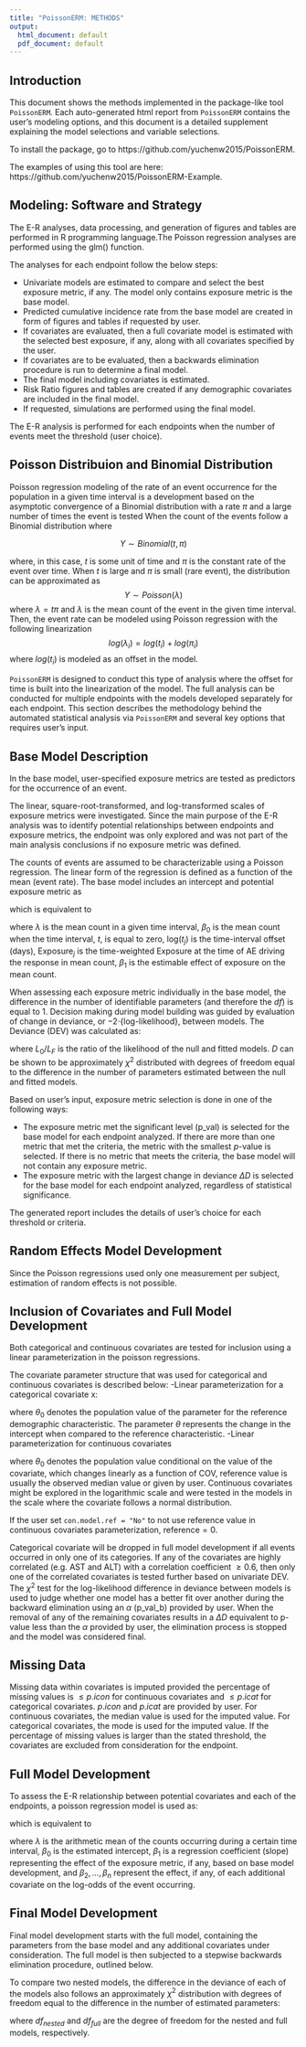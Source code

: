 ---
title: "PoissonERM: METHODS"
output:
  html_document: default
  pdf_document: default
---

## Introduction
This document shows the methods implemented in the package-like tool `PoissonERM`. Each auto-generated html report from `PoissonERM` contains the user's modeling options, and this document is a detailed supplement explaining the model selections and variable selections.

To install the package, go to https://github.com/yuchenw2015/PoissonERM.

The examples of using this tool are here: https://github.com/yuchenw2015/PoissonERM-Example.

## Modeling: Software and Strategy
The E-R analyses, data processing, and generation of figures and tables are performed in R programming language.The Poisson regression analyses are performed using the glm() function.

The analyses for each endpoint follow the below steps: 

  - Univariate models are estimated to compare and select the best exposure metric, if any. The model only contains exposure metric is the base model.
  - Predicted cumulative incidence rate from the base model are created in form of figures and tables if requested by user. 
   - If covariates are evaluated, then a full covariate model is estimated with the selected best exposure, if any, along with all covariates specified by the user.
  - If covariates are to be evaluated, then a backwards elimination procedure is run to determine a final model.  
  - The final model including covariates is estimated. 
  - Risk Ratio figures and tables are created if any demographic covariates are included in the final model.
  -	If requested, simulations are performed using the final model.

The E-R analysis is performed for each endpoints when the number of events meet the threshold (user choice).

## Poisson Distribuion and Binomial Distribution

Poisson regression modeling of the rate of an event occurrence for the population in a given time interval is a development based on the asymptotic convergence of a Binomial distribution with a rate $\pi$ and a large number of times the event is tested When the count of the events follow a Binomial distribution where 

$$Y \sim Binomial(t, \pi)$$

where, in this case, $t$ is some unit of time and $\pi$ is the constant rate of the event over time. When $t$ is large and $\pi$ is small (rare event), the distribution can be approximated as 
$$Y \sim Poisson(\lambda)$$
where $\lambda=t\pi$ and $\lambda$ is the mean count of the event in the given time interval. Then, the event rate can be modeled using Poisson regression with the following linearization 
$$log(\lambda_i)=log(t_i)+log(\pi_i)$$
where $log(t_i)$ is modeled as an offset in the model. 

`PoissonERM` is designed to conduct this type of analysis where the offset for time is built into the linearization of the model. The full analysis can be conducted for multiple endpoints with the models developed separately for each endpoint. This section describes the methodology behind the automated statistical analysis via `PoissonERM` and several key options that requires user’s input.


## Base Model Description
In the base model, user-specified exposure metrics are tested as predictors for the occurrence of an event. 

The linear, square-root-transformed, and log-transformed scales of exposure metrics were investigated. Since the main purpose of the E-R analysis was to identify potential relationships between endpoints and exposure metrics, the endpoint was only explored and was not part of the main analysis conclusions if no exposure metric was defined.

The counts of events are assumed to be characterizable using a Poisson regression. The linear form of the regression is defined as a function of the mean (event rate). The base model includes an intercept and potential exposure metric as

\begin{equation}
\label{eqn:mod_1}
\text{log}(\frac{\lambda}{t_j}) = \beta_{0}+\beta_{1}\cdot \text{Exposure}_j
\end{equation}

which is equivalent to  

\begin{equation}
\label{eqn:mod}
\text{log}(\lambda) = \beta_{0}+\text{log}\left(t_{j}\right)+\beta_{1}\cdot \text{Exposure}_j
\end{equation}

where $\lambda$ is the mean count in a given time interval, $\beta_{0}$ is the mean count when the time interval, $t$, is equal to zero, $\text{log}\left(t_{j}\right)$ is the time-interval offset (days), $\text{Exposure}_j$ is the time-weighted Exposure at the time of AE driving the response in mean count, $\beta_{1}$ is the estimable effect of exposure on the mean count.

When assessing each exposure metric individually in the base model, the difference in the number of identifiable parameters (and therefore the $df$) is equal to 1. Decision making during model building was guided by evaluation of change in deviance, or $-2\cdot${log-likelihood}, between models. The Deviance (DEV) was calculated as:
\newline
\begin{equation}
\label{eqn:dev}
D=-2\log\left(\frac{L_0}{L_F}\right)
\end{equation}

where $L_0/L_F$ is the ratio of the likelihood of the null and fitted models. $D$ can be shown to be approximately $\chi^2$ distributed with degrees of freedom equal to the difference in the number of parameters estimated between the null and fitted models.

Based on user's input, exposure metric selection is done in one of the following ways:

  - The exposure metric met the significant level (p_val) is selected for the base model for each endpoint analyzed. If there are more than one metric that met the criteria, the metric with the smallest $p$-value is selected. If there is no metric that meets the criteria, the base model will not contain any exposure metric. 
   - The exposure metric with the largest change in deviance $\Delta D$ is selected for the base model for each endpoint analyzed, regardless of statistical significance.

The generated report includes the details of user's choice for each threshold or criteria.

## Random Effects Model Development
Since the Poisson regressions used only one measurement per subject, estimation of random effects is not possible.

## Inclusion of Covariates and Full Model Development
Both categorical and continuous covariates are tested for inclusion using a linear parameterization in the poisson regressions.

The covariate parameter structure that was used for categorical and continuous covariates is described below:
    -Linear parameterization for a categorical covariate x:
\begin{equation}
\text{COV} = 1; \text{most common}\\
\theta=\theta_0 \cdot \text{COV}
\end{equation}

where $\theta_0$ denotes the population value of the parameter for the reference demographic characteristic. The parameter $\theta$ represents the change in the intercept when compared to the reference characteristic. 
    -Linear parameterization for continuous covariates
\begin{equation}
\theta=\theta_0 \cdot (\text{COV}-\text{reference})
\end{equation}

where $\theta_0$ denotes the population value conditional on the value of the covariate, which changes linearly as a function of COV, reference value is usually the observed median value or given by user. Continuous covariates might be explored in the logarithmic scale and were tested in the models in the scale where the covariate follows a normal distribution.

If the user set `con.model.ref = "No"` to not use reference value in continuous covariates parameterization, $\text{reference} = 0$.

Categorical covariate will be dropped in full model development if all events occurred in only one of its categories. 
If any of the covariates are highly correlated (e.g. AST and ALT) with a correlation coefficient $\ge0.6$, then only one of the correlated covariates is tested further based on univariate DEV. 
The $\chi^2$ test for the log-likelihood difference in deviance between models is used to judge whether one model has a better fit over another during the backward elimination using an $\alpha$ (p_val_b) provided by user. When the removal of any of the remaining covariates results in a $\Delta D$ equivalent to p-value less than the $\alpha$ provided by user, the elimination process is stopped and the model was considered final.

## Missing Data
Missing data within covariates is imputed provided the percentage of missing values is $\le p.icon$ for continuous covariates and $\le p.icat$ for categorical covariates. $p.icon$ and $p.icat$ are provided by user. For continuous covariates, the median value is used for the imputed value. For categorical covariates, the mode is used for the imputed value. If the percentage of missing values is larger than the stated threshold, the covariates are excluded from consideration for the endpoint.

## Full Model Development
To assess the E-R relationship between potential covariates and each of the endpoints, a poisson regression model is used as: 

\begin{equation}
\label{eqn:LRbasecov_1}
\text{log}(\frac{\lambda}{t_j}) = \beta_{0} + \beta_1\cdot\text{Exposure}_j + \beta_2\cdot X_2 + \cdots + \beta_n\cdot X_n
\end{equation}

which is equivalent to 

\begin{equation}
\label{eqn:LRbasecov}
\text{log}(\lambda) = \beta_{0} + \text{log}\left(t_{j}\right) + \beta_1\cdot\text{Exposure}_j + \beta_2\cdot X_2 + \cdots + \beta_n\cdot X_n
\end{equation}

where $\lambda$ is the arithmetic mean of the counts occurring during a certain time interval, $\beta_0$ is the estimated intercept, $\beta_1$ is a regression coefficient (slope) representing the effect of the exposure metric, if any, based on base model development, and $\beta_2,\ldots,\beta_n$ represent the effect, if any, of each additional covariate on the log-odds of the event occurring.

## Final Model Development
Final model development starts with the full model, containing the parameters from the base model and any additional covariates under consideration. The full model is then subjected to a stepwise backwards elimination procedure, outlined below. 

To compare two nested models, the difference in the deviance of each of the models also follows an approximately $\chi^2$ distribution with degrees of freedom equal to the difference in the number of estimated parameters:

\begin{equation}
\label{eqn:nest}
\left(\frac{D_{nested}-D_{full}}{df_{nested}-df_{full}}\right)\sim\chi^2_{df_{nested}-df_{full}}
\end{equation}

where $df_{nested}$ and $df_{full}$ are the degree of freedom for the nested and full models, respectively.
